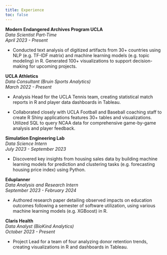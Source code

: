 ```yaml
---
title: Experience
toc: false
---
```


**Modern Endangered Archives Program UCLA**\
*Data Scientist Part-Time*\
*April 2023 - Present*

+ Conducted text analysis of digitized artifacts from 30+ countries using NLP (e.g. TF-IDF matrix) and machine learning
models (e.g. topic modeling) in R. Generated 100+ visualizations to support decision-making for upcoming projects.\

**UCLA Athletics**\
*Data Consultant (Bruin Sports Analytics)*\
*March 2022 - Present*

+ Analysis Head for the UCLA Tennis team, creating statistical match reports in R and player data dashboards in Tableau.

+ Collaborated closely with UCLA Football and Baseball coaching staff to create R Shiny applications features 30+ tables
and visualizations. Utilized SQL to query NCAA data for comprehensive game-by-game analysis and player feedback.\

**Simulation Engineering Lab**\
*Data Science Intern*\
*July 2023 - September 2023*

+ Discovered key insights from housing sales data by building machine learning models for prediction and clustering tasks (e.g. forecasting housing price index) using Python.\

**Eduplanner**\
*Data Analysis and Research Intern*\
*September 2023 - February 2024*

+ Authored research paper detailing observed impacts on education outcomes following a semester of software utilization, using various machine learning models (e.g. XGBoost) in R.\

**Claris Health**\
*Data Analyst (BioKind Analytics)*\
*October 2023 - Present*

+ Project Lead for a team of four analyzing donor retention trends, creating visualizations in R and dashboards in Tableau.\